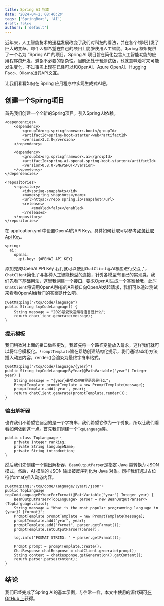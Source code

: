 ```yaml
---
title: Spring AI 指南
date: '2024-04-21 08:40:29'
tags: ['SpringBoot', 'AI']
draft: false
authors: ['default']
---
```


近年来，人工智能技术的迅猛发展改变了我们对科技的看法，并在各个领域引发了巨大的变革。每个人都希望在自己的项目上能够使用人工智能。Spring 框架提供了一个名为 “Spring AI” 的项目，Spring AI 项目旨在简化包含人工智能功能的应用程序的开发，避免不必要的复杂性。目前还处于预测试版，也就意味着将来可能发生变化，不过事实上现在已经可以和OpenAI、Azure OpenAI、Hugging Face、Ollama进行API交互。

让我们看看如何在 Spring 应用程序中实现生成式AI吧。

## 创建一个Spirng项目

首先我们创建一个全新的Spring项目，引入Spring AI依赖。

```
<dependencies>
    <dependency>
        <groupId>org.springframework.boot</groupId>
        <artifactId>spring-boot-starter-web</artifactId>
        <version>3.2.0</version>
    </dependency>

    <dependency>
        <groupId>org.springframework.ai</groupId>
        <artifactId>spring-ai-openai-spring-boot-starter</artifactId>
        <version>0.8.0-SNAPSHOT</version>
    </dependency>
</dependencies>

<repositories>
    <repository>
        <id>spring-snapshots</id>
        <name>Spring Snapshots</name>
        <url>https://repo.spring.io/snapshot</url>
        <releases>
            <enabled>false</enabled>
        </releases>
    </repository>
</repositories>
```

在 application.yml 中设置OpenAI的API Key。具体如何获取可以参考[如何获取Api Key](https://chatgpt.cn.obiscr.com/blog/posts/2023/How-to-get-api-key/)。

```
spring:
  ai:
    openai:
      api-key: {OPENAI_API_KEY}
```

添加完成OpenAI API Key 我们就可以使用`ChatClient`与AI模型进行交互了，`ChatClient`简化了与各种人工智能模型的连接，针对各模型有自己的实现类。我们先看下基础用法，这里我创建一个接口，要求OpenAI生成一个答案给我，此时`ChatClient`将调用OpenAI独有的API接口向OpenAI发起请求，我们可以通过测试来看看OpenAI给我们的答案是什么吧。

```
@GetMapping("/top/code/language")
public String topCodeLanguage() {
    String message = "2023最受欢迎编程语言是什么";
    return chatClient.generate(message);
}
```

### 提示模板

我们稍微对上面的接口做些更改，我首先将一个路径变量放入请求，这样我们就可以将年份模板化。`PromptTemplate`旨在帮助创建结构化提示，我们通过add()方法插入动态内容，render()会渲染为最终字符串格式。

```
@GetMapping("/top/code/language/{year}")
public String topCodeLanguageByYear(@PathVariable("year") Integer year) {
    String message = "{year}最受欢迎编程语言是什么";
    PromptTemplate promptTemplate = new PromptTemplate(message);
    promptTemplate.add("year", year);
    return chatClient.generate(promptTemplate.render());
}
```

### 输出解析器

也许我们不希望它返回的是一个字符串，我们希望它作为一个对象，所以让我们看看如何做到这一点。首先我们创建一个`TopLanguage`类。

```
public class TopLanguage {
    private Integer ranking;
    private String languageName;
    private String introduction;
}
```

然后我们先创建一个输出解析器，`BeanOutputParser`是指定 Java 类转换为 JSON 模式，然后，AI 模型的 JSON 输出被反序列化为 Java 对象。同样我们通过占位符{format}插入动态内容。
```
@GetMapping("/top/code/language/{year}/json")
public TopLanguage topCodeLanguageByYearForFormat(@PathVariable("year") Integer year) {
    BeanOutputParser<TopLanguage> parser = new BeanOutputParser<>(TopLanguage.class);
    String message = "What is the most popular programming language in {year}? {format}";
    PromptTemplate promptTemplate = new PromptTemplate(message);
    promptTemplate.add("year", year);
    promptTemplate.add("format", parser.getFormat());
    promptTemplate.setOutputParser(parser);

    log.info("FORMAT STRING: " + parser.getFormat());

    Prompt prompt = promptTemplate.create();
    ChatResponse chatResponse = chatClient.generate(prompt);
    String content = chatResponse.getGeneration().getContent();
    return parser.parse(content);
}
```

## 结论
我们已经完成了Spring AI的基本示例，与往常一样，本文中使用的源代码可[在 GitHub 上](https://github.com/ReLive27/spring-boot-sample/tree/main/spring-ai)获得。


